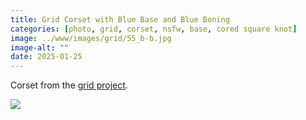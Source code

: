 ```yaml
---
title: Grid Corset with Blue Base and Blue Boning
categories: [photo, grid, corset, nsfw, base, cored square knot]
image: ../www/images/grid/55_b-b.jpg
image-alt: ""
date: 2025-01-25
---
```


Corset from the [grid project](/posts/2025-01-27_grid-project.html).

![](../www/images/grid/55_b-b.jpg)

